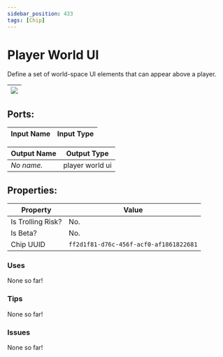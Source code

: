 ```yaml
---
sidebar_position: 433
tags: [Chip]
---
```


# Player World UI


Define a set of world-space UI elements that can appear above a player.

| ![](https://images-ext-2.discordapp.net/external/MPmIaQzlEPmgGWlgi-WxBBXt0Bjv_zWPkg1y1f_sy3s/https/www.recroomcircuits.com/image/circuit/absolute-value?width=206&height=108) |
|-----|

## Ports:

| Input Name | Input Type |
|-----------|-----------|

| Output Name | Output Type |
|-----------|-----------|
| *No name.* | player world ui |

## Properties:

| Property  | Value |
|-------------------|-----------|
| Is Trolling Risk? | No. |
| Is Beta? | No. |
| Chip UUID | `ff2d1f81-d76c-456f-acf0-af1861822681` |

### Uses

None so far!

### Tips

None so far!

### Issues

None so far!